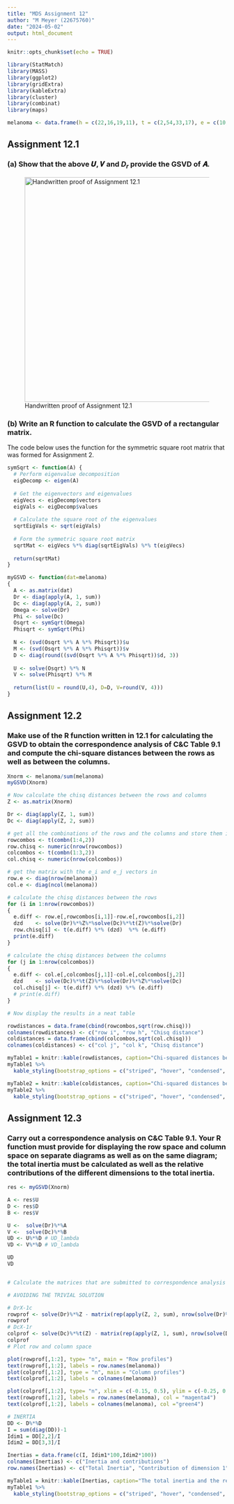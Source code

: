 ```yaml
---
title: "MDS Assignment 12"
author: "M Meyer (22675760)"
date: "2024-05-02"
output: html_document
---
```


```r
knitr::opts_chunk$set(echo = TRUE)

library(StatMatch)
library(MASS)
library(ggplot2)
library(gridExtra)
library(kableExtra)
library(cluster)
library(combinat)
library(maps)

melanoma <- data.frame(h = c(22,16,19,11), t = c(2,54,33,17), e = c(10,115,73,28), row.names = c("H", "S", "N", "I"))

```

## Assignment 12.1

### (a) Show that the above 𝑼, 𝑽 and $D_r$ provide the GSVD of 𝑨.

![Handwritten proof of Assignment 12.1](IMG_2688.jpg){width="516"}

### (b) Write an R function to calculate the GSVD of a rectangular matrix.

The code below uses the function for the symmetric square root matrix that was formed for Assignment 2.

```r
symSqrt <- function(A) {
  # Perform eigenvalue decomposition
  eigDecomp <- eigen(A)
  
  # Get the eigenvectors and eigenvalues
  eigVecs <- eigDecomp$vectors
  eigVals <- eigDecomp$values
  
  # Calculate the square root of the eigenvalues
  sqrtEigVals <- sqrt(eigVals)
  
  # Form the symmetric square root matrix
  sqrtMat <- eigVecs %*% diag(sqrtEigVals) %*% t(eigVecs)
  
  return(sqrtMat)
}

myGSVD <- function(dat=melanoma)
{
  A <- as.matrix(dat)
  Dr <- diag(apply(A, 1, sum))
  Dc <- diag(apply(A, 2, sum))
  Omega <- solve(Dr)
  Phi <- solve(Dc)
  Osqrt <- symSqrt(Omega)
  Phisqrt <- symSqrt(Phi)
  
  N <- (svd(Osqrt %*% A %*% Phisqrt))$u
  M <- (svd(Osqrt %*% A %*% Phisqrt))$v
  D <- diag(round((svd(Osqrt %*% A %*% Phisqrt))$d, 3))
  
  U <- solve(Osqrt) %*% N
  V <- solve(Phisqrt) %*% M
  
  return(list(U = round(U,4), D=D, V=round(V, 4)))
}

```

## Assignment 12.2

### Make use of the R function written in 12.1 for calculating the GSVD to obtain the correspondence analysis of C&C Table 9.1 and compute the chi-square distances between the rows as well as between the columns.

```r
Xnorm <- melanoma/sum(melanoma)
myGSVD(Xnorm)

# Now calculate the chisq distances between the rows and columns
Z <- as.matrix(Xnorm)

Dr <- diag(apply(Z, 1, sum))
Dc <- diag(apply(Z, 2, sum))

# get all the combinations of the rows and the columns and store them in matrices
rowcombos <- t(combn(1:4,2))
row.chisq <- numeric(nrow(rowcombos))
colcombos <- t(combn(1:3,2))
col.chisq <- numeric(nrow(colcombos))

# get the matrix with the e_i and e_j vectors in 
row.e <- diag(nrow(melanoma))
col.e <- diag(ncol(melanoma))

# calculate the chisq distances between the rows
for (i in 1:nrow(rowcombos))
{
  e.diff <- row.e[,rowcombos[i,1]]-row.e[,rowcombos[i,2]]
  dzd    <- solve(Dr)%*%Z%*%solve(Dc)%*%t(Z)%*%solve(Dr)
  row.chisq[i] <- t(e.diff) %*% (dzd)  %*% (e.diff)
  print(e.diff)
}

# calculate the chisq distances between the columns
for (j in 1:nrow(colcombos))
{
  e.diff <- col.e[,colcombos[j,1]]-col.e[,colcombos[j,2]]
  dzd    <- solve(Dc)%*%t(Z)%*%solve(Dr)%*%Z%*%solve(Dc)
  col.chisq[j] <- t(e.diff) %*% (dzd) %*% (e.diff)
  # print(e.diff)
}

# Now display the results in a neat table

rowdistances = data.frame(cbind(rowcombos,sqrt(row.chisq)))
colnames(rowdistances) <- c("row i", "row h", "Chisq distance")
coldistances = data.frame(cbind(colcombos,sqrt(col.chisq)))
colnames(coldistances) <- c("col j", "col k", "Chisq distance")

myTable1 = knitr::kable(rowdistances, caption="Chi-squared distances between the rows of the melanoma data",escape=FALSE, digits=3)
myTable1 %>%
  kable_styling(bootstrap_options = c("striped", "hover", "condensed", "responsive"))

myTable2 = knitr::kable(coldistances, caption="Chi-squared distances between the columns of the melanoma data",escape=FALSE, digits=3)
myTable2 %>%
  kable_styling(bootstrap_options = c("striped", "hover", "condensed", "responsive"))

```

## Assignment 12.3

### Carry out a correspondence analysis on C&C Table 9.1. Your R function must provide for displaying the row space and column space on separate diagrams as well as on the same diagram; the total inertia must be calculated as well as the relative contributions of the different dimensions to the total inertia.

```r
res <- myGSVD(Xnorm)

A <- res$U
D <- res$D
B <- res$V

U <-  solve(Dr)%*%A
V <-  solve(Dc)%*%B
UD <- U%*%D # UD_lambda
VD <- V%*%D # VD_lambda

UD
VD


# Calculate the matrices that are submitted to correspondence analysis

# AVOIDING THE TRIVIAL SOLUTION 

# DrX-1c
rowprof <- solve(Dr)%*%Z - matrix(rep(apply(Z, 2, sum), nrow(solve(Dr)%*%Z)), byrow=TRUE, nrow = nrow(solve(Dr)%*%Z))
rowprof
# DcX-1r
colprof <- solve(Dc)%*%t(Z) - matrix(rep(apply(Z, 1, sum), nrow(solve(Dc)%*%t(Z))), byrow=TRUE, nrow = nrow(solve(Dc)%*%t(Z)))
colprof
# Plot row and column space

plot(rowprof[,1:2], type= "n", main = "Row profiles")
text(rowprof[,1:2], labels = row.names(melanoma))
plot(colprof[,1:2], type = "n", main = "Column profiles")
text(colprof[,1:2], labels = colnames(melanoma))

plot(colprof[,1:2], type= "n", xlim = c(-0.15, 0.5), ylim = c(-0.25, 0.08))
text(rowprof[,1:2], labels = row.names(melanoma), col = "magenta4")
text(colprof[,1:2], labels = colnames(melanoma), col ="green4")

# INERTIA
DD <- D%*%D
I = sum(diag(DD))-1
Idim1 = DD[2,2]/I
Idim2 = DD[3,3]/I

Inertias = data.frame(c(I, Idim1*100,Idim2*100))
colnames(Inertias) <- c("Inertia and contributions")
row.names(Inertias) <- c("Total Inertia", "Contribution of dimension 1", "Contribution of dimension 2")

myTable1 = knitr::kable(Inertias, caption="The total inertia and the relative contributions of the dimensions for the melanoma data",escape=FALSE, digits=3)
myTable1 %>%
  kable_styling(bootstrap_options = c("striped", "hover", "condensed", "responsive"))

```
